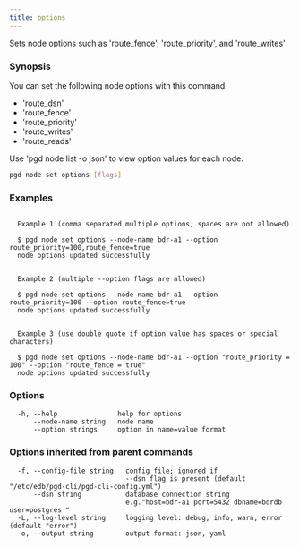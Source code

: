 ```yaml
---
title: options
---
```


Sets node options such as 'route_fence', 'route_priority', and 'route_writes'

### Synopsis

You can set the following node options with this command:

- 'route_dsn'
- 'route_fence'
- 'route_priority'
- 'route_writes'
- 'route_reads'

Use 'pgd node list -o json' to view option values for each node.


```sh
pgd node set options [flags]
```

### Examples

```text

  Example 1 (comma separated multiple options, spaces are not allowed)

  $ pgd node set options --node-name bdr-a1 --option route_priority=100,route_fence=true
  node options updated successfully


  Example 2 (multiple --option flags are allowed)

  $ pgd node set options --node-name bdr-a1 --option route_priority=100 --option route_fence=true
  node options updated successfully


  Example 3 (use double quote if option value has spaces or special characters)

  $ pgd node set options --node-name bdr-a1 --option "route_priority = 100" --option "route_fence = true"
  node options updated successfully

```

### Options

```text
  -h, --help               help for options
      --node-name string   node name
      --option strings     option in name=value format
```

### Options inherited from parent commands

```text
  -f, --config-file string   config file; ignored if 
                             --dsn flag is present (default "/etc/edb/pgd-cli/pgd-cli-config.yml")
      --dsn string           database connection string
                             e.g."host=bdr-a1 port=5432 dbname=bdrdb user=postgres "
  -L, --log-level string     logging level: debug, info, warn, error (default "error")
  -o, --output string        output format: json, yaml
```
